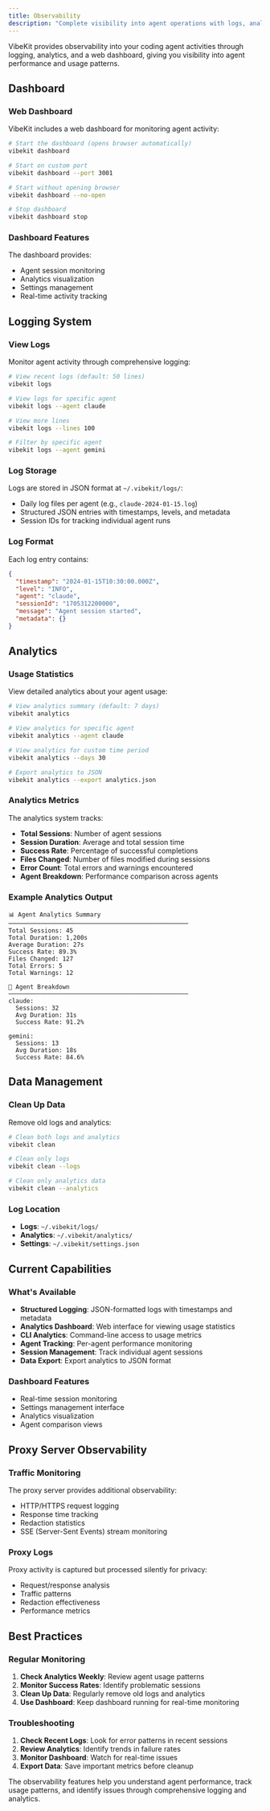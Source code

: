 ```yaml
---
title: Observability
description: "Complete visibility into agent operations with logs, analytics, and dashboard to understand what your coding agents are doing."
---
```


VibeKit provides observability into your coding agent activities through logging, analytics, and a web dashboard, giving you visibility into agent performance and usage patterns.

## Dashboard

### Web Dashboard
VibeKit includes a web dashboard for monitoring agent activity:
```bash
# Start the dashboard (opens browser automatically)
vibekit dashboard

# Start on custom port
vibekit dashboard --port 3001

# Start without opening browser
vibekit dashboard --no-open

# Stop dashboard
vibekit dashboard stop
```

### Dashboard Features
The dashboard provides:
- Agent session monitoring
- Analytics visualization
- Settings management
- Real-time activity tracking

## Logging System

### View Logs
Monitor agent activity through comprehensive logging:
```bash
# View recent logs (default: 50 lines)
vibekit logs

# View logs for specific agent
vibekit logs --agent claude

# View more lines
vibekit logs --lines 100

# Filter by specific agent
vibekit logs --agent gemini
```

### Log Storage
Logs are stored in JSON format at `~/.vibekit/logs/`:
- Daily log files per agent (e.g., `claude-2024-01-15.log`)
- Structured JSON entries with timestamps, levels, and metadata
- Session IDs for tracking individual agent runs

### Log Format
Each log entry contains:
```json
{
  "timestamp": "2024-01-15T10:30:00.000Z",
  "level": "INFO",
  "agent": "claude",
  "sessionId": "1705312200000",
  "message": "Agent session started",
  "metadata": {}
}
```

## Analytics

### Usage Statistics
View detailed analytics about your agent usage:
```bash
# View analytics summary (default: 7 days)
vibekit analytics

# View analytics for specific agent
vibekit analytics --agent claude

# View analytics for custom time period
vibekit analytics --days 30

# Export analytics to JSON
vibekit analytics --export analytics.json
```

### Analytics Metrics
The analytics system tracks:
- **Total Sessions**: Number of agent sessions
- **Session Duration**: Average and total session time
- **Success Rate**: Percentage of successful completions
- **Files Changed**: Number of files modified during sessions
- **Error Count**: Total errors and warnings encountered
- **Agent Breakdown**: Performance comparison across agents

### Example Analytics Output
```
📊 Agent Analytics Summary
──────────────────────────────────────────────────
Total Sessions: 45
Total Duration: 1,200s  
Average Duration: 27s
Success Rate: 89.3%
Files Changed: 127
Total Errors: 5
Total Warnings: 12

🤖 Agent Breakdown
──────────────────────────────────────────────────
claude:
  Sessions: 32
  Avg Duration: 31s
  Success Rate: 91.2%

gemini:
  Sessions: 13
  Avg Duration: 18s
  Success Rate: 84.6%
```

## Data Management

### Clean Up Data
Remove old logs and analytics:
```bash
# Clean both logs and analytics
vibekit clean

# Clean only logs
vibekit clean --logs

# Clean only analytics data  
vibekit clean --analytics
```

### Log Location
- **Logs**: `~/.vibekit/logs/`
- **Analytics**: `~/.vibekit/analytics/`
- **Settings**: `~/.vibekit/settings.json`

## Current Capabilities

### What's Available
- **Structured Logging**: JSON-formatted logs with timestamps and metadata
- **Analytics Dashboard**: Web interface for viewing usage statistics
- **CLI Analytics**: Command-line access to usage metrics
- **Agent Tracking**: Per-agent performance monitoring
- **Session Management**: Track individual agent sessions
- **Data Export**: Export analytics to JSON format

### Dashboard Features
- Real-time session monitoring
- Settings management interface
- Analytics visualization
- Agent comparison views

## Proxy Server Observability

### Traffic Monitoring
The proxy server provides additional observability:
- HTTP/HTTPS request logging
- Response time tracking
- Redaction statistics
- SSE (Server-Sent Events) stream monitoring

### Proxy Logs
Proxy activity is captured but processed silently for privacy:
- Request/response analysis
- Traffic patterns
- Redaction effectiveness
- Performance metrics

## Best Practices

### Regular Monitoring
1. **Check Analytics Weekly**: Review agent usage patterns
2. **Monitor Success Rates**: Identify problematic sessions
3. **Clean Up Data**: Regularly remove old logs and analytics
4. **Use Dashboard**: Keep dashboard running for real-time monitoring

### Troubleshooting
1. **Check Recent Logs**: Look for error patterns in recent sessions
2. **Review Analytics**: Identify trends in failure rates
3. **Monitor Dashboard**: Watch for real-time issues
4. **Export Data**: Save important metrics before cleanup

The observability features help you understand agent performance, track usage patterns, and identify issues through comprehensive logging and analytics.